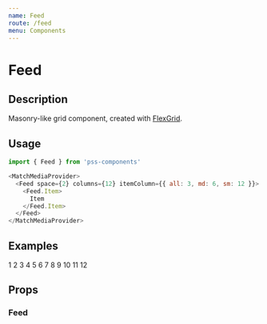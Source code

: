 ```yaml
---
name: Feed
route: /feed
menu: Components
---
```



# Feed

## Description

Masonry-like grid component, created with [FlexGrid](#/flex-grid).

## Usage

```js
import { Feed } from 'pss-components'
```

```js
<MatchMediaProvider>
  <Feed space={2} columns={12} itemColumn={{ all: 3, md: 6, sm: 12 }}>
    <Feed.Item>
      Item
    </Feed.Item>
  </Feed>
</MatchMediaProvider>
```

## Examples

<Playground>
  <MatchMediaProvider>
    <Feed space={2} columns={12} itemColumn={{ all: 3, md: 6, sm: 12 }}>
      <Feed.Item>
        <Box outline='1px solid' p={1} minHeight={200}>1</Box>
      </Feed.Item>
      <Feed.Item>
        <Box outline='1px solid' p={1} minHeight={150}>2</Box>
      </Feed.Item>
      <Feed.Item>
        <Box outline='1px solid' p={1} minHeight={300}>3</Box>
      </Feed.Item>
      <Feed.Item>
        <Box outline='1px solid' p={1} minHeight={500}>4</Box>
      </Feed.Item>
      <Feed.Item>
        <Box outline='1px solid' p={1} minHeight={200}>5</Box>
      </Feed.Item>
      <Feed.Item>
        <Box outline='1px solid' p={1} minHeight={300}>6</Box>
      </Feed.Item>
      <Feed.Item>
        <Box outline='1px solid' p={1} minHeight={200}>7</Box>
      </Feed.Item>
      <Feed.Item>
        <Box outline='1px solid' p={1} minHeight={150}>8</Box>
      </Feed.Item>
      <Feed.Item>
        <Box outline='1px solid' p={1} minHeight={300}>9</Box>
      </Feed.Item>
      <Feed.Item>
        <Box outline='1px solid' p={1} minHeight={500}>10</Box>
      </Feed.Item>
      <Feed.Item>
        <Box outline='1px solid' p={1} minHeight={200}>11</Box>
      </Feed.Item>
      <Feed.Item>
        <Box outline='1px solid' p={1} minHeight={300}>12</Box>
      </Feed.Item>
    </Feed>
  </MatchMediaProvider>
</Playground>

## Props

### Feed

<PropsTable of={Feed} />

